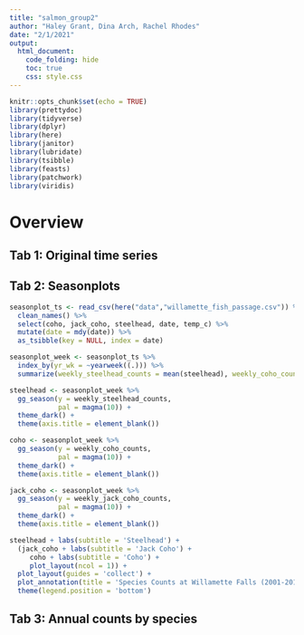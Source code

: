 ```yaml
---
title: "salmon_group2"
author: "Haley Grant, Dina Arch, Rachel Rhodes"
date: "2/1/2021"
output:
  html_document:
    code_folding: hide
    toc: true
    css: style.css
---
```


```r
knitr::opts_chunk$set(echo = TRUE)
library(prettydoc)
library(tidyverse)
library(dplyr)
library(here)
library(janitor)
library(lubridate)
library(tsibble)
library(feasts)
library(patchwork)
library(viridis)
```

# Overview {.tabset}

## Tab 1: Original time series 

## Tab 2: Seasonplots

```r
seasonplot_ts <- read_csv(here("data","willamette_fish_passage.csv")) %>% 
  clean_names() %>% 
  select(coho, jack_coho, steelhead, date, temp_c) %>%
  mutate(date = mdy(date)) %>% 
  as_tsibble(key = NULL, index = date)

seasonplot_week <- seasonplot_ts %>% 
  index_by(yr_wk = ~yearweek((.))) %>% 
  summarize(weekly_steelhead_counts = mean(steelhead), weekly_coho_counts = mean(coho), weekly_jack_coho_counts = mean(jack_coho)) 

steelhead <- seasonplot_week %>% 
  gg_season(y = weekly_steelhead_counts,
            pal = magma(10)) +
  theme_dark() +
  theme(axis.title = element_blank())

coho <- seasonplot_week %>% 
  gg_season(y = weekly_coho_counts,
            pal = magma(10)) +
  theme_dark() +
  theme(axis.title = element_blank())

jack_coho <- seasonplot_week %>% 
  gg_season(y = weekly_jack_coho_counts,
            pal = magma(10)) +
  theme_dark() +
  theme(axis.title = element_blank())

steelhead + labs(subtitle = 'Steelhead') + 
  (jack_coho + labs(subtitle = 'Jack Coho') + 
     coho + labs(subtitle = 'Coho') +
     plot_layout(ncol = 1)) +
  plot_layout(guides = 'collect') +
  plot_annotation(title = 'Species Counts at Willamette Falls (2001-2010)') &
  theme(legend.position = 'bottom')
```


## Tab 3: Annual counts by species
